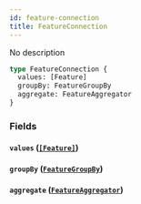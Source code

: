 ```yaml
---
id: feature-connection
title: FeatureConnection
---
```


No description

```graphql
type FeatureConnection {
  values: [Feature]
  groupBy: FeatureGroupBy
  aggregate: FeatureAggregator
}
```

### Fields

#### `values` ([`[Feature]`](/v1/objects/feature))

#### `groupBy` ([`FeatureGroupBy`](/v1/objects/feature-group-by))

#### `aggregate` ([`FeatureAggregator`](/v1/objects/feature-aggregator))
